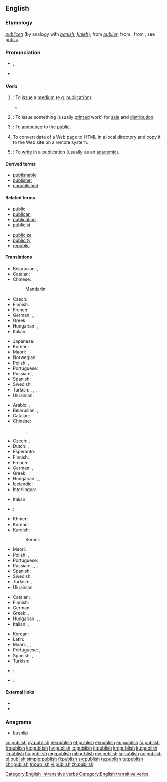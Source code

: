 ==English==
{{wikipedia}}

===Etymology===
{{etyl|enm|en}} ''[[publicen]]'' (by analogy with ''[[banish]]'', ''[[finish]]''), from {{etyl|fro|en}} ''[[publier]]'', from {{etyl|la|en}} {{term|publicare||to make public, show or tell to the people, make known, declare, also (and earlier) confiscate for public use|lang=la}}, from {{term|publicus||pertaining to the people, public}}; see [[public]].

===Pronunciation===
* {{enPR|pŭb'lĭsh}}, {{IPA|/ˈpʌblɪʃ/}}
* {{audio|En-us-publish.ogg|Audio (US)|lang=en}}

===Verb===
{{en-verb|publish|es}}

# {{context|intransitive|lang=en}}: To [[issue]] a [[medium]] (e.g. [[publication]]).
#* {{quote-magazine|date=2013-08-16|author=[http://www.theguardian.com/profile/david-larousserie David Larousserie]
|volume=189|issue=10|page=35|magazine={{w|The Guardian Weekly}}
|title=[http://www.theguardian.com/science/2013/aug/13/laser-megajoule-france-power Super-lasers blaze knowledge frontier]
|passage=In an article '''published''' in 2008 [G&eacute;rard] Mourou proposed an alternative means of achieving atomic fusion. He now believes that fibre lasers could be used to transmute elements, as a way of disposing of highly radioactive waste from nuclear power stations.}}
# {{context|transitive|lang=en}}: To issue something (usually [[print]]ed work) for [[sale]] and [[distribution]].
# {{context|transitive|lang=en}}: To [[announce]] to the [[public]].
# {{context|Internet|intransitive|lang=en}} To convert data of a Web page to HTML in a local directory and copy it to the Web site on a remote system.
# {{context|intransitive|lang=en}}: To [[write]] in a publication (usually as an [[academic]]).

====Derived terms====
* [[publishable]]
* [[publisher]]
* [[unpublished]]

====Related terms====
{{rel-top}}
* [[public]]
* [[publican]]
* [[publication]]
* [[publicist]]
{{rel-mid}}
* [[publicize]]
* [[publicity]]
* [[republic]]
{{rel-bottom}}

====Translations====
{{trans-top|to issue a medium (e.g. publication)}}
* Belarusian: {{t|be|публікава́ць|impf|sc=Cyrl}}, {{t|be|апублікава́ць|pf|sc=Cyrl}}
* Catalan: {{t+|ca|publicar}}
* Chinese:
*: Mandarin: {{t+|cmn|出版|tr=chūbǎn|sc=Hani}}
* Czech: {{t+|cs|vydat}}
* Finnish: {{t+|fi|kustantaa}}
* French: {{t+|fr|publier}}
* German: {{t+|de|herausgeben}}, {{t+|de|publizieren}}, {{t+|de|veröffentlichen}}
* Greek: {{t+|el|εκδίδω|sc=Grek}}
* Hungarian: {{t+|hu|kiad}}, {{t+|hu|megjelentet}}
* Italian: {{t+|it|pubblicare}}
{{trans-mid}}
* Japanese: {{t+|ja|出版|tr=しゅっぱんする, shuppan suru|alt=出版する|sc=Jpan}}
* Korean: {{t+|ko|출판하다|tr=chulpan-hada|sc=Kore}}
* Maori: {{t|mi|whakaputa}}
* Norwegian: {{t|no|å publicere}}
* Polish: {{qualifier|a letter or article}} {{t+|pl|publikować|impf}}, {{t|pl|opublikować|pf}}
* Portuguese: {{t+|pt|publicar}}
* Russian: {{t+|ru|публикова́ть|impf|sc=Cyrl}}, {{t+|ru|опубликова́ть|pf|sc=Cyrl}}
* Spanish: {{t+|es|publicar}}
* Swedish: {{t|sv|att publicera}}
* Turkish: {{t+|tr|basmak}}, {{t+|tr|çıkarmak}}, {{t+|tr|yayımlamak}}, {{t+|tr|yayınlamak}}
* Ukrainian: {{t|uk|публікува́ти|impf|sc=Cyrl}}
{{trans-bottom}}

{{trans-top|to issue something (usually printed work) for sale and distribution}}
* Arabic: {{t|ar|نشر|tr=nášara}}, {{t|ar|أصدر|tr=ʼáṣdara}}
* Belarusian: {{t|be|выдаваць|impf|tr=vydavác'|sc=Cyrl}}, {{t|be|выдаць|pf|tr=vydác'|sc=Cyrl}}
* Catalan: {{t+|ca|publicar}}
* Chinese:
*: {{ttbc|cmn}}: {{t+|cmn|出版|tr=chūbǎn|sc=Hani}}
* Czech: {{t+|cs|publikovat}}, {{t+|cs|vydat}}
* Dutch: {{t+|nl|publiceren}}, {{t+|nl|uitgeven}}
* Esperanto: {{t|eo|publikigi}}
* Finnish: {{t+|fi|kustantaa}}
* French: {{t+|fr|publier}}
* German: {{t+|de|herausgeben}}, {{t+|de|veröffentlichen}}
* Greek: {{t+|el|εκδίδω|tr=ekdído|sc=Grek}}
* Hungarian: {{t+|hu|kiad}}, {{t+|hu|megjelentet}}, {{t|hu|publikál}}
* Icelandic: {{t|is|gefa út}}
* Interlingua: {{t|ia|publicar}}
{{trans-mid}}
* Italian: {{t+|it|pubblicare}}
* {{ttbc|ja}}: {{t+|ja|出版|tr=しゅっぱんする, shuppan suru|alt=出版する|sc=Jpan}} <!-- was "[[出版]]する" - assumed inflected form or vocalised spelling; please verify if linking is acceptable. see [[User:Kephir/gadgets/xte#Translation_fixing]] -->
* Khmer: {{t|km|បោះពុម្ព|tr=bɑh pum|sc=Khmr}}
* Korean: {{t+|ko|출판하다|tr=chulpanhada}}
* Kurdish:
*: Sorani: {{t|ku|چاپکردن}}
* Maori: {{t|mi|whakaputa}}
* Polish: {{qualifier|book or magazine}} {{t+|pl|wydawać|impf}}, {{t+|pl|wydać|pf}}
* Portuguese: {{t+|pt|publicar}}
* Russian: {{t+|ru|публиковать|impf|tr=publikovát’}}, {{t+|ru|опубликовать|pf|tr=opublikovát’}}, {{t+|ru|издать|pf|tr=izdát’}}, {{t+|ru|издавать|pf|tr=izdavát’}}
* Spanish: {{t+|es|publicar}}
* Swedish: {{t+|sv|offentliggöra}}
* Turkish: {{t+|tr|yayımlamak}}, {{t+|tr|yayınlamak}}
* Ukrainian: {{t|uk|видавати|impf|tr=vydaváty|sc=Cyrl}}
{{trans-bottom}}

{{trans-top|to announce to the public}}
* Catalan: {{t+|ca|publicar}}
* Finnish: {{t+|fi|julkaista}}
* German: {{t+|de|veröffentlichen}}
* Greek: {{t+|el|δημοσιεύω|tr=dimosiévo|sc=Grek}}, {{t+|el|ανακοινώνω|tr=anakoinóno|sc=Grek}}
* Hungarian: {{t+|hu|közöl}}, {{t+|hu|közread}}, {{t+|hu|felfed}}
* Italian: {{t|it|rendere noto}}, {{t+|it|divulgare}}
{{trans-mid}}
* Korean: {{t|ko|공표하다|tr=gongpyo-hada|sc=Kore}}
* Latin: {{t|la|condīcō}}
* Maori: {{t|mi|pānui}}, {{t|mi|pāho}}, {{t|mi|paki}}
* Portuguese: {{t+|pt|publicar}}, {{t+|pt|anunciar}}
* Spanish: {{t+|es|publicar}}, {{t+|es|divulgar}}
* Turkish: {{t+|tr|açıklamak}}
{{trans-bottom}}

{{trans-top|(internet) To convert data of a Web page to HTML}}
{{trans-mid}}
{{trans-bottom}}

{{checktrans-top}}
* {{ttbc|ko}}: {{t+|ko|출판하다|tr=chulpanhada|sc=Kore}}
* {{ttbc|te}}: {{t+|te|ప్రచురించు|tr=prachurimchu|sc=Telu}}
{{trans-bottom}}

====External links====
* {{R:Webster 1913}}
* {{R:Century 1911}}

===Anagrams===
* [[bushlip]]

[[Category:English intransitive verbs]]
[[Category:English transitive verbs]]

[[cs:publish]]
[[cy:publish]]
[[de:publish]]
[[et:publish]]
[[el:publish]]
[[eu:publish]]
[[fa:publish]]
[[fr:publish]]
[[ko:publish]]
[[hy:publish]]
[[io:publish]]
[[it:publish]]
[[kn:publish]]
[[ku:publish]]
[[li:publish]]
[[hu:publish]]
[[mg:publish]]
[[ml:publish]]
[[my:publish]]
[[ja:publish]]
[[oc:publish]]
[[pl:publish]]
[[simple:publish]]
[[fi:publish]]
[[sv:publish]]
[[ta:publish]]
[[te:publish]]
[[chr:publish]]
[[tr:publish]]
[[vi:publish]]
[[zh:publish]]